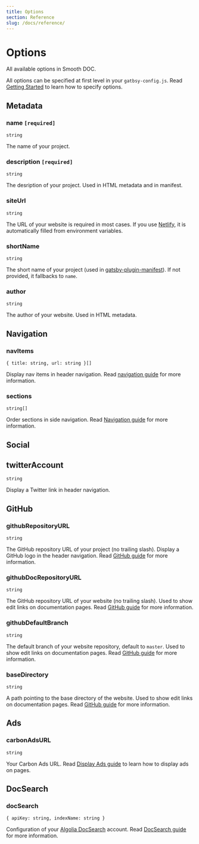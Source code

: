 ```yaml
---
title: Options
section: Reference
slug: /docs/reference/
---
```


# Options

All available options in Smooth DOC.

All options can be specified at first level in your `gatbsy-config.js`. Read [Getting Started](/docs/getting-started/#personalize-options) to learn how to specify options.

## Metadata

### name `[required]`

`string`

The name of your project.

### description `[required]`

`string`

The desription of your project. Used in HTML metadata and in manifest.

### siteUrl

`string`

The URL of your website is required in most cases. If you use [Netlify](https://www.netlify.com/), it is automatically filled from environment variables.

### shortName

`string`

The short name of your project (used in [gatsby-plugin-manifest](https://www.gatsbyjs.com/plugins/gatsby-plugin-manifest/)). If not provided, it fallbacks to `name`.

### author

`string`

The author of your website. Used in HTML metadata.

## Navigation

### navItems

`{ title: string, url: string }[]`

Display nav items in header navigation. Read [navigation guide](/docs/navigation/) for more information.

### sections

`string[]`

Order sections in side navigation. Read [Navigation guide](/docs/navigation/) for more information.

## Social

## twitterAccount

`string`

Display a Twitter link in header navigation.

## GitHub

### githubRepositoryURL

`string`

The GitHub repository URL of your project (no trailing slash). Display a GitHub logo in the header navigation. Read [GitHub guide](/docs/github/) for more information.

### githubDocRepositoryURL

`string`

The GitHub repository URL of your website (no trailing slash). Used to show edit links on documentation pages. Read [GitHub guide](/docs/github/) for more information.

### githubDefaultBranch

`string`

The default branch of your website repository, default to `master`. Used to show edit links on documentation pages. Read [GitHub guide](/docs/github/) for more information.

### baseDirectory

`string`

A path pointing to the base directory of the website. Used to show edit links on documentation pages. Read [GitHub guide](/docs/github/) for more information.

## Ads

### carbonAdsURL

`string`

Your Carbon Ads URL. Read [Display Ads guide](/docs/ads/) to learn how to display ads on pages.

## DocSearch

### docSearch

`{ apiKey: string, indexName: string }`

Configuration of your [Algolia DocSearch](https://docsearch.algolia.com/) account. Read [DocSearch guide](/docs/docsearch/) for more information.
